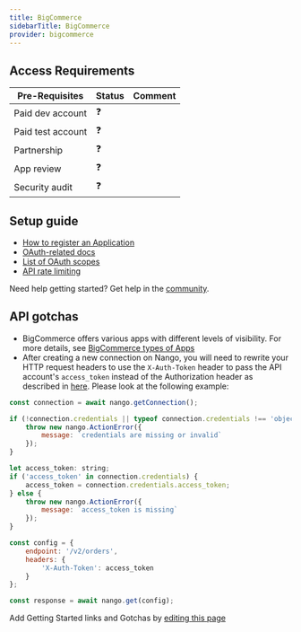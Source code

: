 ```yaml
---
title: BigCommerce
sidebarTitle: BigCommerce
provider: bigcommerce
---
```



<Overview />
<PreBuiltTooling provider={providers[pageMetadata.provider]} />
<PreBuiltUseCases />

## Access Requirements
| Pre-Requisites | Status | Comment|
| - | - | - |
| Paid dev account | ❓ |  |
| Paid test account | ❓ |  |
| Partnership | ❓ | |
| App review | ❓ |  |
| Security audit | ❓ | |



## Setup guide

-   [How to register an Application](https://developers.tremendous.com/docs/oauth-20#step-1-register-a-developer-app)
-   [OAuth-related docs](https://developer.bigcommerce.com/docs/integrations/apps/guide/auth)
-   [List of OAuth scopes](https://developer.bigcommerce.com/docs/start/authentication/api-accounts#oauth-scopes)
-   [API rate limiting](https://developer.bigcommerce.com/docs/start/best-practices/api-rate-limits)

<Tip>Need help getting started? Get help in the [community](https://nango.dev/slack).</Tip>

## API gotchas

- BigCommerce offers various apps with different levels of visibility. For more details, see [BigCommerce types of Apps](https://developer.bigcommerce.com/docs/integrations/apps/guide/types)
- After creating a new connection on Nango, you will need to rewrite your HTTP request headers to use the `X-Auth-Token` header to pass the API account's `access_token` instead of the Authorization header as described in [here](https://developer.bigcommerce.com/docs/start/authentication/api-accounts#how-to-migrate). Please look at the following example:

```js
const connection = await nango.getConnection();

if (!connection.credentials || typeof connection.credentials !== 'object') {
    throw new nango.ActionError({
        message: `credentials are missing or invalid`
    });
}

let access_token: string;
if ('access_token' in connection.credentials) {
    access_token = connection.credentials.access_token;
} else {
    throw new nango.ActionError({
        message: `access_token is missing`
    });
}

const config = {
    endpoint: '/v2/orders',
    headers: {
        'X-Auth-Token': access_token
    }
};

const response = await nango.get(config);

```
<Note>Add Getting Started links and Gotchas by [editing this page](https://github.com/nangohq/nango/tree/master/docs-v2/integrations/all/bigcommerce.mdx)</Note>
